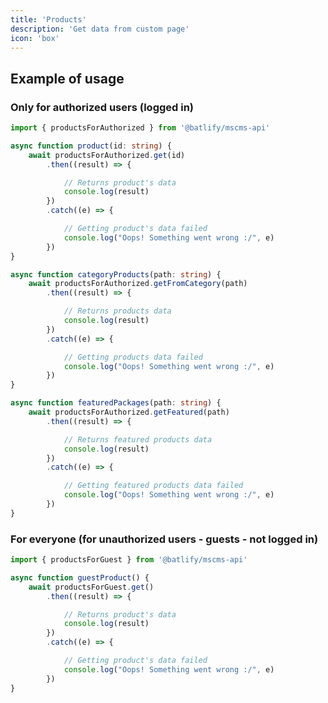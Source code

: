 ```yaml
---
title: 'Products'
description: 'Get data from custom page'
icon: 'box'
---
```


## Example of usage
### Only for authorized users (logged in)
```ts
import { productsForAuthorized } from '@batlify/mscms-api'

async function product(id: string) {
    await productsForAuthorized.get(id)
        .then((result) => {

            // Returns product's data
            console.log(result)
        })
        .catch((e) => {

            // Getting product's data failed
            console.log("Oops! Something went wrong :/", e)
        })
}

async function categoryProducts(path: string) {
    await productsForAuthorized.getFromCategory(path)
        .then((result) => {

            // Returns products data
            console.log(result)
        })
        .catch((e) => {

            // Getting products data failed
            console.log("Oops! Something went wrong :/", e)
        })
}

async function featuredPackages(path: string) {
    await productsForAuthorized.getFeatured(path)
        .then((result) => {

            // Returns featured products data
            console.log(result)
        })
        .catch((e) => {

            // Getting featured products data failed
            console.log("Oops! Something went wrong :/", e)
        })
}
```

### For everyone (for unauthorized users - guests - not logged in)
```ts
import { productsForGuest } from '@batlify/mscms-api'

async function guestProduct() {
    await productsForGuest.get()
        .then((result) => {

            // Returns product's data
            console.log(result)
        })
        .catch((e) => {

            // Getting product's data failed
            console.log("Oops! Something went wrong :/", e)
        })
}
```
